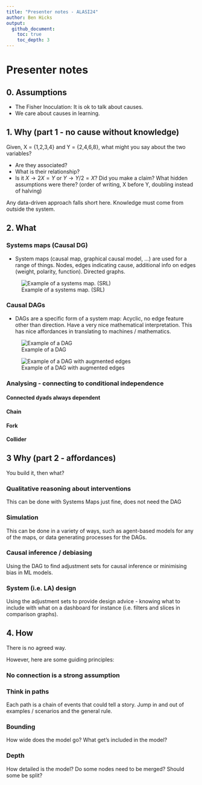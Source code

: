 ```yaml
---
title: "Presenter notes - ALASI24"
author: Ben Hicks
output:
  github_document:
    toc: true
    toc_depth: 3
---
```


# Presenter notes

## 0. Assumptions

-   The Fisher Inoculation: It is ok to talk about causes.
-   We care about causes in learning.

## 1. Why (part 1 - no cause without knowledge)

Given, X = {1,2,3,4} and Y = {2,4,6,8}, what might you say about the two variables?

-   Are they associated?
-   What is their relationship?
-   Is it $X \rightarrow 2X=Y$ or $Y \rightarrow Y/2 = X$? Did you make a claim? What hidden assumptions were there? (order of writing, X before Y, doubling instead of halving)

Any data-driven approach falls short here. Knowledge must come from outside the system.

## 2. What

### Systems maps (Causal DG)

-   System maps (causal map, graphical causal model, ...) are used for a range of things. Nodes, edges indicating cause, additional info on edges (weight, polarity, function). Directed graphs.

![Example of a systems map. (SRL)](bjet13321-fig-0002-m.jpg)

### Causal DAGs

-   DAGs are a specific form of a system map: Acyclic, no edge feature other than direction. Have a very nice mathematical interpretation. This has nice affordances in translating to machines / mathematics.

![Example of a DAG](home-library-DAG-1.png)

![Example of a DAG with augmented edges](home-library-dag-2.png)

### Analysing - connecting to conditional independence

#### Connected dyads always dependent

#### Chain

#### Fork

#### Collider

## 3 Why (part 2 - affordances)

You build it, then what?


### Qualitative reasoning about interventions

This can be done with Systems Maps just fine, does not need the DAG

### Simulation

This can be done in a variety of ways, such as agent-based models for any of the maps, or data generating processes for the DAGs. 

### Causal inference / debiasing

Using the DAG to find adjustment sets for causal inference or minimising bias in ML models.

### System (i.e. LA) design

Using the adjustment sets to provide design advice - knowing what to include with what on a dashboard for instance (i.e. filters and slices in comparison graphs).

## 4. How

There is no agreed way. 

However, here are some guiding principles:

### No connection is a strong assumption

### Think in paths

Each path is a chain of events that could tell a story. Jump in and out of examples / scenarios and the general rule. 

### Bounding

How wide does the model go? What get's included in the model?

### Depth

How detailed is the model? Do some nodes need to be merged? Should some be split?

